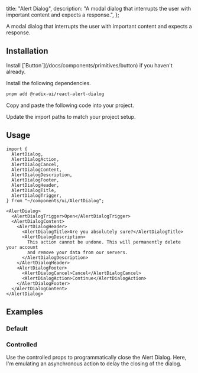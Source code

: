 
  title: "Alert Dialog",
  description: "A modal dialog that interrupts the user with important content and expects a response.",
};

<Title>Alert Dialog</Title>
<Description>A modal dialog that interrupts the user with important content and expects a response.</Description>
<ComponentPreview id="alertDialog" />

## Installation
<Steps>
<StepTitle>Install [`Button`](/docs/components/primitives/button) if you haven't already.</StepTitle>

<StepTitle>Install the following dependencies.</StepTitle>
<StepContent>
```bash
pnpm add @radix-ui/react-alert-dialog
```
</StepContent>

<StepTitle>Copy and paste the following code into your project.</StepTitle>
<StepContent>
<FileSource id="alertDialog" />
</StepContent>

<StepTitle>Update the import paths to match your project setup.</StepTitle>
</Steps>

## Usage
```tsx
import {
  AlertDialog,
  AlertDialogAction,
  AlertDialogCancel,
  AlertDialogContent,
  AlertDialogDescription,
  AlertDialogFooter,
  AlertDialogHeader,
  AlertDialogTitle,
  AlertDialogTrigger,
} from "~/components/ui/AlertDialog";
```

```tsx
<AlertDialog>
  <AlertDialogTrigger>Open</AlertDialogTrigger>
  <AlertDialogContent>
    <AlertDialogHeader>
      <AlertDialogTitle>Are you absolutely sure?</AlertDialogTitle>
      <AlertDialogDescription>
        This action cannot be undone. This will permanently delete your account
        and remove your data from our servers.
      </AlertDialogDescription>
    </AlertDialogHeader>
    <AlertDialogFooter>
      <AlertDialogCancel>Cancel</AlertDialogCancel>
      <AlertDialogAction>Continue</AlertDialogAction>
    </AlertDialogFooter>
  </AlertDialogContent>
</AlertDialog>
```

## Examples

### Default
<ComponentPreview id="alertDialog" />

### Controlled
Use the controlled props to programmatically close the Alert Dialog. Here, I'm emulating an asynchronous action to delay the closing of the dialog.
<ComponentPreview id="alertDialogControlled" />

<Footer previousLabel="Accordion" previousHref="/docs/components/primitives/accordion" nextLabel="Aspect Ratio" nextHref="/docs/components/primitives/aspect-ratio" />